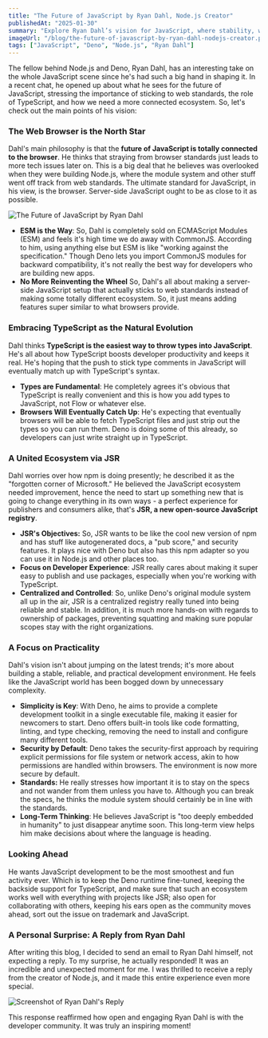```yaml
---
title: "The Future of JavaScript by Ryan Dahl, Node.js Creator"
publishedAt: "2025-01-30"
summary: "Explore Ryan Dahl’s vision for JavaScript, where stability, web standards, and TypeScript play a crucial role. Learn how Deno, JSR, and a focus on simplicity are shaping the future of the ecosystem."
imageUrl: "/blog/the-future-of-javascript-by-ryan-dahl-nodejs-creator.png"
tags: ["JavaScript", "Deno", "Node.js", "Ryan Dahl"]
---
```


The fellow behind Node.js and Deno, Ryan Dahl, has an interesting take on the whole JavaScript scene since he's had such a big hand in shaping it. In a recent chat, he opened up about what he sees for the future of JavaScript, stressing the importance of sticking to web standards, the role of TypeScript, and how we need a more connected ecosystem. So, let's check out the main points of his vision:

### The Web Browser is the North Star

Dahl's main philosophy is that the **future of JavaScript is totally connected to the browser**. He thinks that straying from browser standards just leads to more tech issues later on. This is a big deal that he believes was overlooked when they were building Node.js, where the module system and other stuff went off track from web standards. The ultimate standard for JavaScript, in his view, is the browser. Server-side JavaScript ought to be as close to it as possible.

![The Future of JavaScript by Ryan Dahl](/blog/the-future-of-javascript-by-ryan-dahl-nodejs-creator.png "Ryan Dahl's vision for JavaScript, web standards, and TypeScript")

- **ESM is the Way**: So, Dahl is completely sold on ECMAScript Modules (ESM) and feels it's high time we do away with CommonJS. According to him, using anything else but ESM is like "working against the specification." Though Deno lets you import CommonJS modules for backward compatibility, it's not really the best way for developers who are building new apps.
- **No More Reinventing the Wheel** So, Dahl's all about making a server-side JavaScript setup that actually sticks to web standards instead of making some totally different ecosystem. So, it just means adding features super similar to what browsers provide.

### Embracing TypeScript as the Natural Evolution

Dahl thinks **TypeScript is the easiest way to throw types into JavaScript**. He's all about how TypeScript boosts developer productivity and keeps it real. He's hoping that the push to stick type comments in JavaScript will eventually match up with TypeScript's syntax.

- **Types are Fundamental**: He completely agrees it's obvious that TypeScript is really convenient and this is how you add types to JavaScript, not Flow or whatever else.
- **Browsers Will Eventually Catch Up**: He's expecting that eventually browsers will be able to fetch TypeScript files and just strip out the types so you can run them. Deno is doing some of this already, so developers can just write straight up in TypeScript.

### A United Ecosystem via JSR

Dahl worries over how npm is doing presently; he described it as the "forgotten corner of Microsoft." He believed the JavaScript ecosystem needed improvement, hence the need to start up something new that is going to change everything in its own ways - a perfect experience for publishers and consumers alike, that's **JSR, a new open-source JavaScript registry**.

- **JSR's Objectives:** So, JSR wants to be like the cool new version of npm and has stuff like autogenerated docs, a "pub score," and security features. It plays nice with Deno but also has this npm adapter so you can use it in Node.js and other places too.
- **Focus on Developer Experience**: JSR really cares about making it super easy to publish and use packages, especially when you're working with TypeScript.
- **Centralized and Controlled**: So, unlike Deno's original module system all up in the air, JSR is a centralized registry really tuned into being reliable and stable. In addition, it is much more hands-on with regards to ownership of packages, preventing squatting and making sure popular scopes stay with the right organizations.

### A Focus on Practicality

Dahl's vision isn't about jumping on the latest trends; it's more about building a stable, reliable, and practical development environment. He feels like the JavaScript world has been bogged down by unnecessary complexity.

- **Simplicity is Key**: With Deno, he aims to provide a complete development toolkit in a single executable file, making it easier for newcomers to start. Deno offers built-in tools like code formatting, linting, and type checking, removing the need to install and configure many different tools.
- **Security by Default**: Deno takes the security-first approach by requiring explicit permissions for file system or network access, akin to how permissions are handled within browsers. The environment is now more secure by default.
- **Standards:** He really stresses how important it is to stay on the specs and not wander from them unless you have to. Although you can break the specs, he thinks the module system should certainly be in line with the standards.
- **Long-Term Thinking**: He believes JavaScript is "too deeply embedded in humanity" to just disappear anytime soon. This long-term view helps him make decisions about where the language is heading.

### Looking Ahead

He wants JavaScript development to be the most smoothest and fun activity ever. Which is to keep the Deno runtime fine-tuned, keeping the backside support for TypeScript, and make sure that such an ecosystem works well with everything with projects like JSR; also open for collaborating with others, keeping his ears open as the community moves ahead, sort out the issue on trademark and JavaScript.

### A Personal Surprise: A Reply from Ryan Dahl

After writing this blog, I decided to send an email to Ryan Dahl himself, not expecting a reply. To my surprise, he actually responded! It was an incredible and unexpected moment for me. I was thrilled to receive a reply from the creator of Node.js, and it made this entire experience even more special.

![Screenshot of Ryan Dahl's Reply](https://res.cloudinary.com/shubhadipbhowmik/image/upload/v1738407803/portfolio/blogs/ryan-dahl-reply_ncgnzo.png "Ryan Dahl's Email Response")

This response reaffirmed how open and engaging Ryan Dahl is with the developer community. It was truly an inspiring moment!
